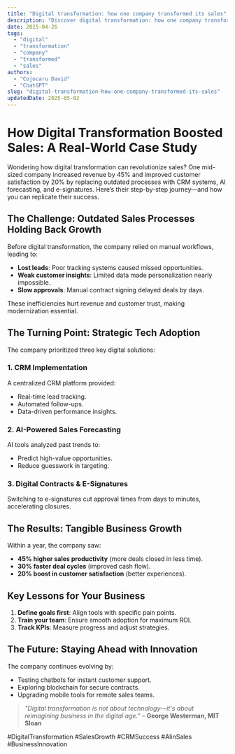 ```yaml
---
title: "Digital transformation: how one company transformed its sales"
description: "Discover digital transformation: how one company transformed its sales with this in-depth guide, providing actionable insights and practical tips to boost your knowledge and results."
date: 2025-04-26
tags:
  - "digital"
  - "transformation"
  - "company"
  - "transformed"
  - "sales"
authors:
  - "Cojocaru David"
  - "ChatGPT"
slug: "digital-transformation-how-one-company-transformed-its-sales"
updatedDate: 2025-05-02
---
```


# How Digital Transformation Boosted Sales: A Real-World Case Study  

Wondering how digital transformation can revolutionize sales? One mid-sized company increased revenue by 45% and improved customer satisfaction by 20% by replacing outdated processes with CRM systems, AI forecasting, and e-signatures. Here’s their step-by-step journey—and how you can replicate their success.  

## The Challenge: Outdated Sales Processes Holding Back Growth  

Before digital transformation, the company relied on manual workflows, leading to:  

- **Lost leads**: Poor tracking systems caused missed opportunities.  
- **Weak customer insights**: Limited data made personalization nearly impossible.  
- **Slow approvals**: Manual contract signing delayed deals by days.  

These inefficiencies hurt revenue and customer trust, making modernization essential.  

## The Turning Point: Strategic Tech Adoption  

The company prioritized three key digital solutions:  

### 1. CRM Implementation  
A centralized CRM platform provided:  
- Real-time lead tracking.  
- Automated follow-ups.  
- Data-driven performance insights.  

### 2. AI-Powered Sales Forecasting  
AI tools analyzed past trends to:  
- Predict high-value opportunities.  
- Reduce guesswork in targeting.  

### 3. Digital Contracts & E-Signatures  
Switching to e-signatures cut approval times from days to minutes, accelerating closures.  

## The Results: Tangible Business Growth  

Within a year, the company saw:  
- **45% higher sales productivity** (more deals closed in less time).  
- **30% faster deal cycles** (improved cash flow).  
- **20% boost in customer satisfaction** (better experiences).  

## Key Lessons for Your Business  

1. **Define goals first**: Align tools with specific pain points.  
2. **Train your team**: Ensure smooth adoption for maximum ROI.  
3. **Track KPIs**: Measure progress and adjust strategies.  

## The Future: Staying Ahead with Innovation  

The company continues evolving by:  
- Testing chatbots for instant customer support.  
- Exploring blockchain for secure contracts.  
- Upgrading mobile tools for remote sales teams.  

> *"Digital transformation is not about technology—it's about reimagining business in the digital age."* – **George Westerman, MIT Sloan**  

#DigitalTransformation #SalesGrowth #CRMSuccess #AIinSales #BusinessInnovation